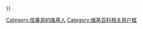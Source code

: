 <noinclude></noinclude>{{Userbox
  |border-c = DarkRed
  |border-s = 1
  |id-c     = white
  |id-s     = 12
  |id-fc    = Maroon
  |info-c   = FireBrick
  |info-s   = 9
  |info-fc  = white
  |id       = 信<br />春哥
  |info     = 该用户坚信 '''信[[李宇春|<span style="color:Gold;">春哥</span>]]''' 能有奇效，比如{{#ifeq: {{Rand|2}} | 1 | 得永生、考高分、上本科等 | 死后原地满血满状态复活}}
}}
[[Category:信春哥的维基人]]<noinclude>

[[Category:维基百科相关用户框]]
</noinclude>
